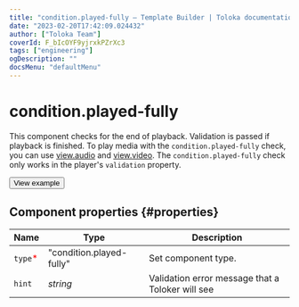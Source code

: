```yaml
---
title: "condition.played-fully — Template Builder | Toloka documentation"
date: "2023-02-20T17:42:09.024432"
author: ["Toloka Team"]
coverId: F_bIcOYF9yjrxkPZrXc3
tags: ["engineering"]
ogDescription: ""
docsMenu: "defaultMenu"
---
```



# condition.played-fully

This component checks for the end of playback. Validation is passed if playback is finished. To play media with the `condition.played-fully` check, you can use [view.audio](/docs/template-builder/reference/view.audio) and [view.video](/docs/template-builder/reference/view.video). The `condition.played-fully` check only works in the player's `validation` property.

<Button themeColor="light" view="default" size="l" type="link" url="https://ya.cc/t/3BDQLnJX3tzBoQ">View example</Button>

## Component properties {#properties}

**Name** | **Type** | **Description**
----- | ----- | -----
`type`<span style="color: red">\*</span> | "condition.played-fully" | Set component type.
`hint` | _string_ | Validation error message that a Toloker will see

<ContactSupport/>
